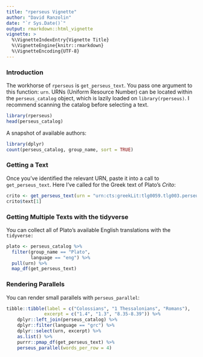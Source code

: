 ```yaml
---
title: "rperseus Vignette"
author: "David Ranzolin"
date: "`r Sys.Date()`"
output: rmarkdown::html_vignette
vignette: >
  %\VignetteIndexEntry{Vignette Title}
  %\VignetteEngine{knitr::rmarkdown}
  %\VignetteEncoding{UTF-8}
---
```


### Introduction

The workhorse of `rperseus` is `get_perseus_text`. You pass one argument to this function: `urn`. URNs (Uniform Resource Number) can be located within the `perseus_catalog` object, which is lazily loaded on `library(rperseus)`. I recommend scanning the catalog before selecting a text.

```r
library(rperseus)
head(perseus_catalog)
```

A snapshot of available authors:

```r
library(dplyr)
count(perseus_catalog, group_name, sort = TRUE)
```

### Getting a Text

Once you've identified the relevant URN, paste it into a call to `get_perseus_text`. Here I've called for the Greek text of Plato's *Crito*:

```r
crito <- get_perseus_text(urn = "urn:cts:greekLit:tlg0059.tlg003.perseus-grc2")
crito$text[1]
```

### Getting Multiple Texts with the tidyverse

You can collect all of Plato's available English translations with the `tidyverse:`

```r
plato <- perseus_catalog %>% 
  filter(group_name == "Plato",
         language == "eng") %>% 
  pull(urn) %>% 
  map_df(get_perseus_text)
```

### Rendering Parallels

You can render small parallels with `perseus_parallel`:

```r
tibble::tibble(label = c("Colossians", "1 Thessalonians", "Romans"),
              excerpt = c("1.4", "1.3", "8.35-8.39")) %>%
    dplyr::left_join(perseus_catalog) %>%
    dplyr::filter(language == "grc") %>%
    dplyr::select(urn, excerpt) %>%
    as.list() %>%
    purrr::pmap_df(get_perseus_text) %>%
    perseus_parallel(words_per_row = 4)
```




